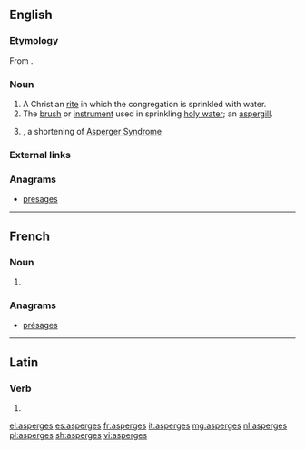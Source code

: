 {{also|asparges}}
==English==

===Etymology===
From {{etyl|la|en}} {{term/t|la|aspergō||to sprinkle}}.

===Noun===
{{en-noun|-}}

# A Christian [[rite]] in which the congregation is sprinkled with water.
# The [[brush]] or [[instrument]] used in sprinkling [[holy water]]; an [[aspergill]].
# {{misspelling of|Asperger's}}, a shortening of [[w:Asperger Syndrome|Asperger Syndrome]]

===External links===
{{pedia}}

===Anagrams===
* [[presages#English|presages]]

----
==French==

===Noun===
{{head|fr|plural|g=f-p}}

# {{plural of|asperge|lang=fr}}

===Anagrams===
* [[présages#French|présages]]

----

==Latin==

===Verb===
{{la-verb-form|aspergēs}}

# {{conjugation of|aspergō||2|s|fut|act|ind|lang=la}}

[[el:asperges]]
[[es:asperges]]
[[fr:asperges]]
[[it:asperges]]
[[mg:asperges]]
[[nl:asperges]]
[[pl:asperges]]
[[sh:asperges]]
[[vi:asperges]]